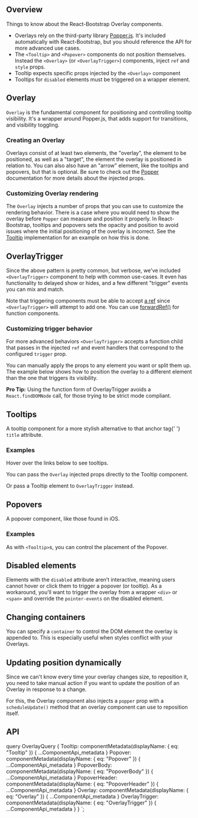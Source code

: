 



<PageHeader
  title="Overlays"
  subTitle="A set of components for positioning beautiful overlays, tooltips, popovers,
  and anything else you need."
/>

## Overview

Things to know about the React-Bootstrap Overlay components.

- Overlays rely on the third-party library [Popper.js](https://popper.js.org).
  It's included automatically with React-Bootstrap, but you should reference the API
  for more advanced use cases.
- The `<Tooltip>` and `<Popover>`
  components do not position themselves. Instead the `<Overlay>` (or `<OverlayTrigger>`)
  components, inject `ref` and `style` props.
- Tooltip expects specific props injected by the `<Overlay>` component
- Tooltips for `disabled` elements must be triggered on a wrapper element.

## Overlay

`Overlay` is the fundamental component for positioning and
controlling tooltip visibility. It's a wrapper around Popper.js, that
adds support for transitions, and visibility toggling.

### Creating an Overlay

Overlays consist of at least two elements, the "overlay", the element to
be positioned, as well as a "target", the element the overlay is
positioned in relation to. You can also also have an "arrow" element,
like the tooltips and popovers, but that is optional. Be sure to
check out the [Popper](https://popper.js.org/docs/v2)
documentation for more details about the injected props.

<ReactPlayground codeText={Overlay} />

### Customizing Overlay rendering

The `Overlay` injects a number of props that you can use to customize the
rendering behavior. There is a case where you would need to show the overlay
before `Popper` can measure and position it properly. In React-Bootstrap,
tooltips and popovers sets the opacity and position to avoid issues where
the initial positioning of the overlay is incorrect. See the
[Tooltip](https://github.com/react-bootstrap/react-bootstrap/blob/master/src/Tooltip.tsx)
implementation for an example on how this is done.

## OverlayTrigger

Since the above pattern is pretty common, but verbose, we've included
`<OverlayTrigger>` component to help with common
use-cases. It even has functionality to delayed show or hides, and a few
different "trigger" events you can mix and match.

Note that triggering components must be able to accept [a ref](https://reactjs.org/docs/refs-and-the-dom.html)
since `<OverlayTrigger>` will attempt to add one. You can use
[forwardRef()](https://reactjs.org/docs/react-api.html#reactforwardref) for function components.

<ReactPlayground codeText={OverlayTrigger} />

### Customizing trigger behavior

For more advanced behaviors `<OverlayTrigger>` accepts a
function child that passes in the injected `ref` and event
handlers that correspond to the configured `trigger` prop.

You can manually apply the props to any element you want or split them
up. The example below shows how to position the overlay to a different
element than the one that triggers its visibility.

<Callout>
  <strong>Pro Tip:</strong> Using the function form of OverlayTrigger avoids a
  <code>React.findDOMNode</code> call, for those trying to be strict mode
  compliant.
</Callout>

<ReactPlayground codeText={TriggerRenderProp} />

## Tooltips

<p className="lead">
  A tooltip component for a more stylish alternative to that anchor tag{' '}
  <code>title</code> attribute.
</p>

### Examples

Hover over the links below to see tooltips.

<ReactPlayground codeText={TooltipInCopy} showCode={false} />

You can pass the `Overlay` injected props directly to the
Tooltip component.

<ReactPlayground codeText={TooltipOverlay} />

Or pass a Tooltip element to `OverlayTrigger` instead.

<ReactPlayground codeText={TooltipPositioned} />

## Popovers

<p className="lead">A popover component, like those found in iOS.</p>

### Examples

<ReactPlayground codeText={PopoverBasic} />

As with `<Tooltip>`s, you can control the placement of the Popover.

<ReactPlayground codeText={PopoverPositioned} />

## Disabled elements

Elements with the `disabled` attribute aren’t interactive,
meaning users cannot hover or click them to trigger a popover (or
tooltip). As a workaround, you’ll want to trigger the overlay from a
wrapper `<div>` or `<span>` and override the `pointer-events` on the
disabled element.

<ReactPlayground codeText={Disabled} />

## Changing containers

You can specify a `container` to control the DOM element the
overlay is appended to. This is especially useful when styles conflict
with your Overlays.

<ReactPlayground
  codeText={PopoverContained}
  exampleClassName={styles.overlayContained}
/>

## Updating position dynamically

Since we can't know every time your overlay changes size, to reposition
it, you need to take manual action if you want to update the position of
an Overlay in response to a change.

For this, the Overlay component also injects a `popper`
prop with a `scheduleUpdate()` method that an overlay
component can use to reposition itself.

<ReactPlayground codeText={ScheduleUpdate} />

## API

<ComponentApi metadata={props.data.Overlay} />
<ComponentApi metadata={props.data.OverlayTrigger} />
<ComponentApi metadata={props.data.Tooltip} />
<ComponentApi metadata={props.data.Popover} />
<ComponentApi metadata={props.data.PopoverBody} />
<ComponentApi metadata={props.data.PopoverHeader} />

  query OverlayQuery {
    Tooltip: componentMetadata(displayName: { eq: "Tooltip" }) {
      ...ComponentApi_metadata
    }
    Popover: componentMetadata(displayName: { eq: "Popover" }) {
      ...ComponentApi_metadata
    }
    PopoverBody: componentMetadata(displayName: { eq: "PopoverBody" }) {
      ...ComponentApi_metadata
    }
    PopoverHeader: componentMetadata(displayName: { eq: "PopoverHeader" }) {
      ...ComponentApi_metadata
    }
    Overlay: componentMetadata(displayName: { eq: "Overlay" }) {
      ...ComponentApi_metadata
    }
    OverlayTrigger: componentMetadata(displayName: { eq: "OverlayTrigger" }) {
      ...ComponentApi_metadata
    }
  }
`;
